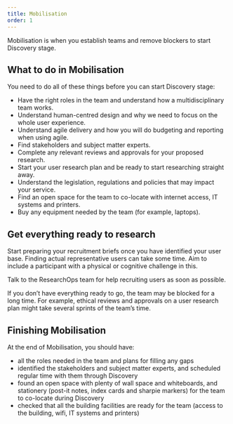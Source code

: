 ```yaml
---
title: Mobilisation
order: 1
---
```


Mobilisation is when you establish teams and remove blockers to start Discovery stage.

## What to do in Mobilisation

You need to do all of these things before you can start Discovery stage:

- Have the right roles in the team and understand how a multidisciplinary team works.
- Understand human-centred design and why we need to focus on the whole user experience.
- Understand agile delivery and how you will do budgeting and reporting when using agile.
- Find stakeholders and subject matter experts.
- Complete any relevant reviews and approvals for your proposed research.
- Start your user research plan and be ready to start researching straight away.
- Understand the legislation, regulations and policies that may impact your service.
- Find an open space for the team to co-locate with internet access, IT systems and printers.
- Buy any equipment needed by the team (for example, laptops).

## Get everything ready to research

Start preparing your recruitment briefs once you have identified your user base. Finding actual representative users can take some time. Aim to include a participant with a physical or cognitive challenge in this.

Talk to the ResearchOps team for help recruiting users as soon as possible.

If you don’t have everything ready to go, the team may be blocked for a long time. For example, ethical reviews and approvals on a user research plan might take several sprints of the team’s time.

## Finishing Mobilisation

At the end of Mobilisation, you should have:

- all the roles needed in the team and plans for filling any gaps
- identified the stakeholders and subject matter experts, and scheduled regular time with them through Discovery
- found an open space with plenty of wall space and whiteboards, and stationery (post-it notes, index cards and sharpie markers) for the team to co-locate during Discovery
- checked that all the building facilities are ready for the team (access to the building, wifi, IT systems and printers)
